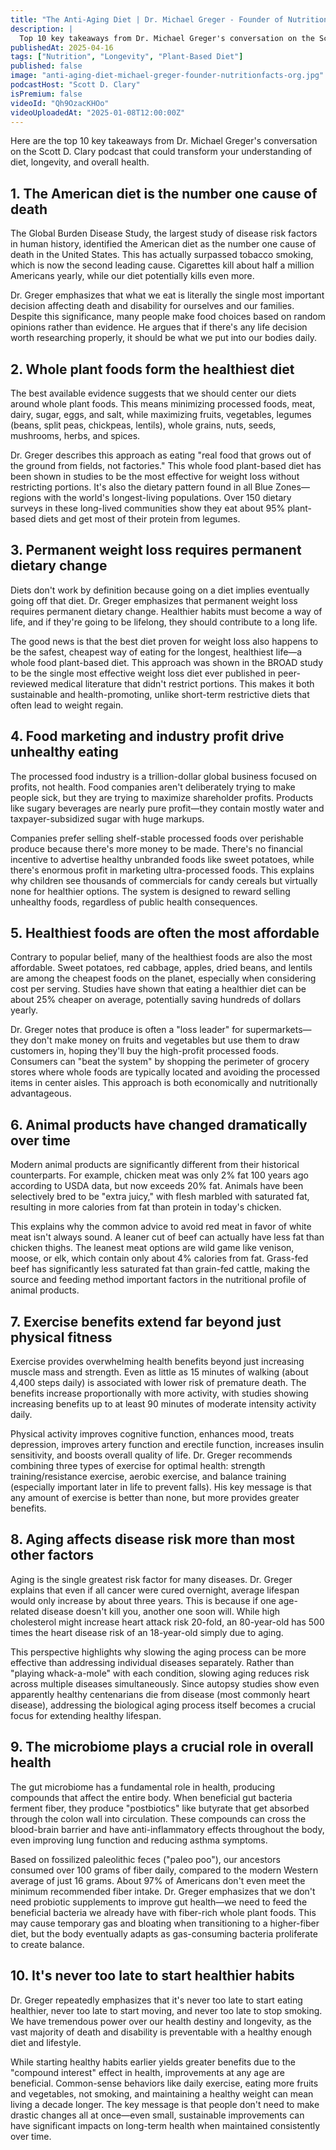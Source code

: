 ```yaml
---
title: "The Anti-Aging Diet | Dr. Michael Greger - Founder of NutritionFacts.org"
description: |
  Top 10 key takeaways from Dr. Michael Greger's conversation on the Scott D. Clary podcast that could transform your understanding of diet, longevity, and overall health.
publishedAt: 2025-04-16
tags: ["Nutrition", "Longevity", "Plant-Based Diet"]
published: false
image: "anti-aging-diet-michael-greger-founder-nutritionfacts-org.jpg"
podcastHost: "Scott D. Clary"
isPremium: false
videoId: "Qh9OzacKHOo"
videoUploadedAt: "2025-01-08T12:00:00Z"
---
```



<PodcastSummaryPageLayout frontmatter={frontmatter}>

Here are the top 10 key takeaways from Dr. Michael Greger's conversation on the Scott D. Clary podcast that could transform your understanding of diet, longevity, and overall health.

## 1. The American diet is the number one cause of death

The Global Burden Disease Study, the largest study of disease risk factors in human history, identified the American diet as the number one cause of death in the United States. This has actually surpassed tobacco smoking, which is now the second leading cause. Cigarettes kill about half a million Americans yearly, while our diet potentially kills even more.

Dr. Greger emphasizes that what we eat is literally the single most important decision affecting death and disability for ourselves and our families. Despite this significance, many people make food choices based on random opinions rather than evidence. He argues that if there's any life decision worth researching properly, it should be what we put into our bodies daily.

## 2. Whole plant foods form the healthiest diet

The best available evidence suggests that we should center our diets around whole plant foods. This means minimizing processed foods, meat, dairy, sugar, eggs, and salt, while maximizing fruits, vegetables, legumes (beans, split peas, chickpeas, lentils), whole grains, nuts, seeds, mushrooms, herbs, and spices.

Dr. Greger describes this approach as eating "real food that grows out of the ground from fields, not factories." This whole food plant-based diet has been shown in studies to be the most effective for weight loss without restricting portions. It's also the dietary pattern found in all Blue Zones—regions with the world's longest-living populations. Over 150 dietary surveys in these long-lived communities show they eat about 95% plant-based diets and get most of their protein from legumes.

## 3. Permanent weight loss requires permanent dietary change

Diets don't work by definition because going on a diet implies eventually going off that diet. Dr. Greger emphasizes that permanent weight loss requires permanent dietary change. Healthier habits must become a way of life, and if they're going to be lifelong, they should contribute to a long life.

The good news is that the best diet proven for weight loss also happens to be the safest, cheapest way of eating for the longest, healthiest life—a whole food plant-based diet. This approach was shown in the BROAD study to be the single most effective weight loss diet ever published in peer-reviewed medical literature that didn't restrict portions. This makes it both sustainable and health-promoting, unlike short-term restrictive diets that often lead to weight regain.

## 4. Food marketing and industry profit drive unhealthy eating

The processed food industry is a trillion-dollar global business focused on profits, not health. Food companies aren't deliberately trying to make people sick, but they are trying to maximize shareholder profits. Products like sugary beverages are nearly pure profit—they contain mostly water and taxpayer-subsidized sugar with huge markups.

Companies prefer selling shelf-stable processed foods over perishable produce because there's more money to be made. There's no financial incentive to advertise healthy unbranded foods like sweet potatoes, while there's enormous profit in marketing ultra-processed foods. This explains why children see thousands of commercials for candy cereals but virtually none for healthier options. The system is designed to reward selling unhealthy foods, regardless of public health consequences.

## 5. Healthiest foods are often the most affordable

Contrary to popular belief, many of the healthiest foods are also the most affordable. Sweet potatoes, red cabbage, apples, dried beans, and lentils are among the cheapest foods on the planet, especially when considering cost per serving. Studies have shown that eating a healthier diet can be about 25% cheaper on average, potentially saving hundreds of dollars yearly.

Dr. Greger notes that produce is often a "loss leader" for supermarkets—they don't make money on fruits and vegetables but use them to draw customers in, hoping they'll buy the high-profit processed foods. Consumers can "beat the system" by shopping the perimeter of grocery stores where whole foods are typically located and avoiding the processed items in center aisles. This approach is both economically and nutritionally advantageous.

## 6. Animal products have changed dramatically over time

Modern animal products are significantly different from their historical counterparts. For example, chicken meat was only 2% fat 100 years ago according to USDA data, but now exceeds 20% fat. Animals have been selectively bred to be "extra juicy," with flesh marbled with saturated fat, resulting in more calories from fat than protein in today's chicken.

This explains why the common advice to avoid red meat in favor of white meat isn't always sound. A leaner cut of beef can actually have less fat than chicken thighs. The leanest meat options are wild game like venison, moose, or elk, which contain only about 4% calories from fat. Grass-fed beef has significantly less saturated fat than grain-fed cattle, making the source and feeding method important factors in the nutritional profile of animal products.

## 7. Exercise benefits extend far beyond just physical fitness

Exercise provides overwhelming health benefits beyond just increasing muscle mass and strength. Even as little as 15 minutes of walking (about 4,400 steps daily) is associated with lower risk of premature death. The benefits increase proportionally with more activity, with studies showing increasing benefits up to at least 90 minutes of moderate intensity activity daily.

Physical activity improves cognitive function, enhances mood, treats depression, improves artery function and erectile function, increases insulin sensitivity, and boosts overall quality of life. Dr. Greger recommends combining three types of exercise for optimal health: strength training/resistance exercise, aerobic exercise, and balance training (especially important later in life to prevent falls). His key message is that any amount of exercise is better than none, but more provides greater benefits.

## 8. Aging affects disease risk more than most other factors

Aging is the single greatest risk factor for many diseases. Dr. Greger explains that even if all cancer were cured overnight, average lifespan would only increase by about three years. This is because if one age-related disease doesn't kill you, another one soon will. While high cholesterol might increase heart attack risk 20-fold, an 80-year-old has 500 times the heart disease risk of an 18-year-old simply due to aging.

This perspective highlights why slowing the aging process can be more effective than addressing individual diseases separately. Rather than "playing whack-a-mole" with each condition, slowing aging reduces risk across multiple diseases simultaneously. Since autopsy studies show even apparently healthy centenarians die from disease (most commonly heart disease), addressing the biological aging process itself becomes a crucial focus for extending healthy lifespan.

## 9. The microbiome plays a crucial role in overall health

The gut microbiome has a fundamental role in health, producing compounds that affect the entire body. When beneficial gut bacteria ferment fiber, they produce "postbiotics" like butyrate that get absorbed through the colon wall into circulation. These compounds can cross the blood-brain barrier and have anti-inflammatory effects throughout the body, even improving lung function and reducing asthma symptoms.

Based on fossilized paleolithic feces ("paleo poo"), our ancestors consumed over 100 grams of fiber daily, compared to the modern Western average of just 16 grams. About 97% of Americans don't even meet the minimum recommended fiber intake. Dr. Greger emphasizes that we don't need probiotic supplements to improve gut health—we need to feed the beneficial bacteria we already have with fiber-rich whole plant foods. This may cause temporary gas and bloating when transitioning to a higher-fiber diet, but the body eventually adapts as gas-consuming bacteria proliferate to create balance.

## 10. It's never too late to start healthier habits

Dr. Greger repeatedly emphasizes that it's never too late to start eating healthier, never too late to start moving, and never too late to stop smoking. We have tremendous power over our health destiny and longevity, as the vast majority of death and disability is preventable with a healthy enough diet and lifestyle.

While starting healthy habits earlier yields greater benefits due to the "compound interest" effect in health, improvements at any age are beneficial. Common-sense behaviors like daily exercise, eating more fruits and vegetables, not smoking, and maintaining a healthy weight can mean living a decade longer. The key message is that people don't need to make drastic changes all at once—even small, sustainable improvements can have significant impacts on long-term health when maintained consistently over time.

</PodcastSummaryPageLayout>
